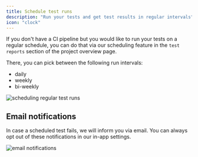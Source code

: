 ```yaml
---
title: Schedule test runs
description: "Run your tests and get test results in regular intervals"
icon: "clock"
---
```


If you don't have a CI pipeline but you would like to run your tests on a regular schedule, you can do that via our scheduling feature in the `test reports` section of the project overview page.

There, you can pick between the following run intervals:

- daily
- weekly
- bi-weekly

<Frame caption="Scheduling test run, screenshot 10/2024">
  <img
    src="/images/executing/schedule.png"
    alt="scheduling regular test runs"
  />
</Frame>

## Email notifications

In case a scheduled test fails, we will inform you via email. You can always opt out of these notifications in our in-app settings.

<Frame caption="screenshot 04/2024">
  <img
    src="/images/scheduled-report-email.png"
    alt="email notifications"
    width={300}
  />
</Frame>

